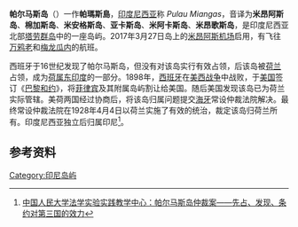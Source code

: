 {{Infobox Islands
| plural = yes
| name             =帕尔马斯岛
| image name       =
| image caption    =
| image size       =
| locator map      =  {{Location map|Indonesia|300px|lat=5.560888|long=126.586826}}
| map_custom       =
| native name      =
| native name link =
| other_names         =
| location         = [[苏拉威西海|苏拉威西海]]与[[菲律宾海|菲律宾海]]
| coordinates      = {{Coord|5|34|02|N|126|34|54|E|display=inline}}
| archipelago      =
| total islands    =
| major islands    =
| area             =
| length           =
| width            =
| coastline        =
| highest mount    =
| elevation        =
| country                         = 印度尼西亚
| country admin divisions title   = 隶属
| country admin divisions         = [[北苏拉威西省|北苏拉威西省]][[塔劳群岛县|塔劳群岛县]]
| population       = 
| population as of = 
| density          =
| ethnic groups    =
| additional info  =
}}
'''帕尔马斯岛'''（{{lang-es|La Palmas}}）一作'''帕瑪斯島'''，[[印度尼西亚|印度尼西亚]]称 ''Pulau Miangas''，音译为'''米昂阿斯岛'''、'''棉加斯岛'''、'''米安格斯岛'''、'''亚卡斯岛'''、'''米阿卡斯岛'''、'''米昂歌斯岛'''，是印度尼西亚北部[[塔劳群岛|塔劳群岛]]中的一座岛屿。2017年3月27日岛上的[[米昂阿斯机场|米昂阿斯机场]]启用，有飞往[[万鸦老|万鸦老]]和[[梅龙瓜内|梅龙瓜内]]的航班。

西班牙于16世纪发现了帕尔马斯岛，但没有对该岛实行有效占领，后该岛被[[荷兰|荷兰]]占领，成为[[荷属东印度|荷属东印度]]的一部分。1898年，[[西班牙|西班牙]]在[[美西战争|美西战争]]中战败，于[[美国|美国]]签订《[[巴黎和约_(1763年)|巴黎和约]]》，将[[菲律宾|菲律宾]]及其附属岛屿割让给美国。随后美国发现该岛已为荷兰实际管辖。美荷两国经过协商后，将该岛归属问题提交[[海牙|海牙]]常设仲裁法院解决。最终常设仲裁法院在1928年4月4日以荷兰实施了有效的统治，裁定该岛归荷兰所有。印度尼西亚独立后归属印尼<ref>[http://www.law.ruc.edu.cn/lab/ShowArticle.asp?ArticleID=16444 中国人民大学法学实验实践教学中心：帕尔马斯岛仲裁案——先占、发现、条约对第三国的效力]</ref>。

==参考资料==
{{reflist}}
[[Category:印尼岛屿|Category:印尼岛屿]]